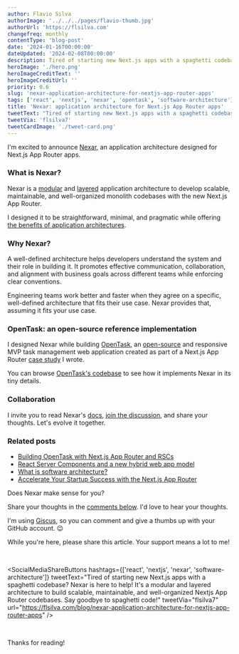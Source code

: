 ```yaml
---
author: Flavio Silva
authorImage: '../../../pages/flavio-thumb.jpg'
authorUrl: 'https://flsilva.com'
changefreq: monthly
contentType: 'blog-post'
date: '2024-01-16T00:00:00'
dateUpdated: '2024-02-08T00:00:00'
description: Tired of starting new Next.js apps with a spaghetti codebase? Nexar is here to help! It's a modular and layered architecture to build scalable, maintainable, and well-organized Nextjs App Router codebases. Say goodbye to spaghetti code!
heroImage: './hero.png'
heroImageCreditText: ''
heroImageCreditUrl: ''
priority: 0.6
slug: 'nexar-application-architecture-for-nextjs-app-router-apps'
tags: ['react', 'nextjs', 'nexar', 'opentask', 'software-architecture']
title: 'Nexar: application architecture for Next.js App Router apps'
tweetText: "Tired of starting new Next.js apps with a spaghetti codebase? Nexar is here to help! It's a modular and layered architecture to build scalable, maintainable, and well-organized Nextjs App Router codebases. Say goodbye to spaghetti code!"
tweetVia: 'flsilva7'
tweetCardImage: './tweet-card.png'
---
```



I'm excited to announce [Nexar](https://nexar.dev), an application architecture designed for Next.js App Router apps.

### What is Nexar?

Nexar is a [modular](https://flsilva.com/blog/what-is-software-architecture/#modules-and-modular-architectures) and [layered](https://flsilva.com/blog/what-is-software-architecture/#layers-and-layered-architectures) application architecture to develop scalable, maintainable, and well-organized monolith codebases with the new Next.js App Router.

I designed it to be straightforward, minimal, and pragmatic while offering [the benefits of application architectures](https://flsilva.com/blog/what-is-software-architecture/#why-software-architecture-is-important).

### Why Nexar?

<InfoBox>
  A well-defined architecture helps developers understand the system and their role in building it.
  It promotes effective communication, collaboration, and alignment with business goals across
  different teams while enforcing clear conventions.
</InfoBox>

Engineering teams work better and faster when they agree on a specific, well-defined architecture that fits their use case. Nexar provides that, assuming it fits your use case.

### OpenTask: an open-source reference implementation

I designed Nexar while building [OpenTask](https://opentask.app/), an [open-source](https://github.com/flsilva/opentask) and responsive MVP task management web application created as part of a Next.js App Router [case study](/case-studies/accelerate-your-startup-success-nextjs-app-router/) I wrote.

You can browse [OpenTask's codebase](https://github.com/flsilva/opentask) to see how it implements Nexar in its tiny details.

### Collaboration

I invite you to read Nexar's [docs](https://nexar.dev/learn), [join the discussion](https://github.com/flsilva/nexar.dev/discussions), and share your thoughts. Let's evolve it together.

### Related posts

- [Building OpenTask with Next.js App Router and RSCs](/blog/building-opentask-nextjs-app-router-react-server-components/)
- [React Server Components and a new hybrid web app model](/blog/react-server-components-and-a-new-hybrid-web-app-model/)
- [What is software architecture?](/blog/what-is-software-architecture/)
- [Accelerate Your Startup Success with the Next.js App Router](/case-studies/accelerate-your-startup-success-nextjs-app-router/)

<InfoBox>
Does Nexar make sense for you?

Share your thoughts in the [comments below](#post-comments). I'd love to hear your thoughts.

I'm using [Giscus](https://giscus.app/), so you can comment and give a thumbs up with your GitHub account. 😉

While you're here, please share this article. Your support means a lot to me!

<br />

<SocialMediaShareButtons
  hashtags={['react', 'nextjs', 'nexar', 'software-architecture']}
  tweetText="Tired of starting new Next.js apps with a spaghetti codebase? Nexar is here to help! It's a modular and layered architecture to build scalable, maintainable, and well-organized Nextjs App Router codebases. Say goodbye to spaghetti code!"
  tweetVia="flsilva7"
  url="https://flsilva.com/blog/nexar-application-architecture-for-nextjs-app-router-apps"
/>

<br />

Thanks for reading!

</InfoBox>

<br />
